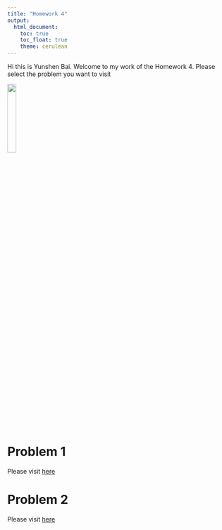 ---
title: "Homework 4"
output: 
  html_document:
    toc: true
    toc_float: true
    theme: cerulean
---
Hi this is Yunshen Bai. Welcome to my work of the Homework 4. Please select the problem you want to visit

<img src="./image/batmansmile.jpg" style="width:20%">


# Problem 1

Please visit [here](problem1.html)

# Problem 2
Please visit [here](problem2.html)
